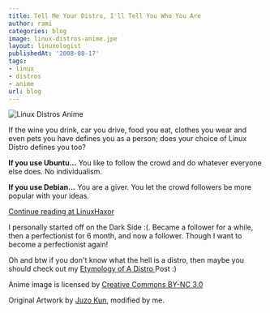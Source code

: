 ```yaml
---
title: Tell Me Your Distro, I'll Tell You Who You Are
author: rami
categories: blog
image: linux-distros-anime.jpe
layout: linuxologist
publishedAt: '2008-08-17'
tags:
- linux
- distros
- anime
url: blog
---
```


![Linux Distros Anime](/assets/images/content/blog/linux-distros-anime.jpeg)

If the wine you drink, car you drive, food you eat, clothes you wear and even pets you have defines you as a person; does your choice of Linux Distro defines you too?

**If you use Ubuntu...** You like to follow the crowd and do whatever everyone else does. No individualism.

**If you use Debian...** You are a giver. You let the crowd followers be more popular with your ideas.

[Continue reading at LinuxHaxor](http://www.linuxhaxor.net/2008/08/14/does-this-distro-make-me-look-fat/)

I personally started off on the Dark Side :(. Became a follower for a while, then a perfectionist for 6 month, and now a follower. Though I want to become a perfectionist again!

Oh and btw if you don't know what the hell is a distro, then maybe you should check out my [Etymology of A Distro ](/2009/03/11/etymology-of-an-open-source-appproject) Post :)

Anime image is licensed by [Creative Commons BY-NC 3.0](http://creativecommons.org/licenses/by-nc/3.0/)

Original Artwork by [Juzo Kun](http://juzo-kun.deviantart.com/art/Linux-tan-Lineart-23093548), modified by me.
